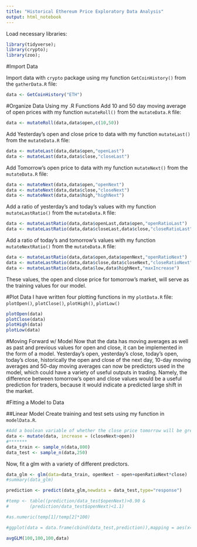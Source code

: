 ```yaml
---
title: "Historical Ethereum Price Exploratory Data Analysis"
output: html_notebook
---
```


Load necessary libraries:
```r
library(tidyverse);
library(crypto);
library(zoo);
```

#Import Data

Import data with `crypto` package using my function `GetCoinHistory()` from the `gatherData.R` file:
```r
data <- GetCoinHistory("ETH")
```

#Organize Data Using my .R Functions
Add 10 and 50 day moving average of open prices with my function `mutateRoll()` from the `mutateData.R` file:
```r
data <- mutateRoll(data,data$open,c(10,50))
```

Add Yesterday's open and close price to data with my function `mutateLast()` from the `mutateData.R` file:
```r
data <- mutateLast(data,data$open,"openLast")
data <- mutateLast(data,data$close,"closeLast")
```

Add Tomorrow's open price to data with my function `mutateNext()` from the `mutateData.R` file:
```r
data <- mutateNext(data,data$open,"openNext")
data <- mutateNext(data,data$close,"closeNext")
data <- mutateNext(data,data$high,"highNext")
```

Add a ratio of yesterday's and today's values with my function `mutateLastRatio()` from the `mutateData.R` file:
```r
data <- mutateLastRatio(data,data$openLast,data$open,"openRatioLast")
data <- mutateLastRatio(data,data$closeLast,data$close,"closeRatioLast")
```

Add a ratio of today's and tomorrow's values with my function `mutateNextRatio()` from the `mutateData.R` file:
```r
data <- mutateLastRatio(data,data$open,data$openNext,"openRatioNext")
data <- mutateLastRatio(data,data$close,data$closeNext,"closeRatioNext")
data <- mutateLastRatio(data,data$low,data$highNext,"maxIncrease")
```

These values, the open and close price for tomorrow's market, will serve as the training values for our model.

#Plot Data
I have written four plotting functions in my `plotData.R` file:
`plotOpen()`, `plotClose()`, `plotHigh()`, `plotLow()`

```r
plotOpen(data)
plotClose(data)
plotHigh(data)
plotLow(data)
```

#Moving Forward w/ Model
Now that the data has moving averages as well as past and previous values for open and close, it can be implemented in the form of a model. 
Yesterday's open, yesterday's close, today's open, today's close, historically the open and close of the next day, 10-day moving averages and 50-day moving averages can now be predictors used in the model, which could have a variety of useful outputs in trading. Namely, the difference between tomorrow's open and close values would be a useful prediction for traders, because it would indicate a predicted large shift in the market.

#Fitting a Model to Data

##Linear Model
Create training and test sets using my function in `modelData.R`.
```r
#Add a boolean variable of whether the close price tomorrow will be greater than today's open.
data <- mutate(data, increase = (closeNext>open))
#*******
data_train <- sample_n(data,800)
data_test <- sample_n(data,250)
```

Now, fit a glm with a variety of different predictors.
```r
data_glm <- glm(data=data_train, openNext ~ open+openRatioNext*close)
#summary(data_glm)

prediction <- predict(data_glm,newdata = data_test,type="response")

#temp <- table((prediction/data_test$openNext)>0.90 & 
#        (prediction/data_test$openNext)<1.1)

#as.numeric(temp[1]/temp[2]*100)

#ggplot(data = data.frame(cbind(data_test,prediction)),mapping = aes(x=prediction,y=highNext)) + geom_point() + geom_smooth()

avgGLM(100,100,100,data)
```




















